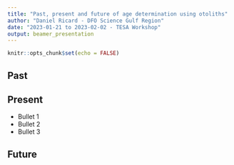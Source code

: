 ```yaml
---
title: "Past, present and future of age determination using otoliths"
author: "Daniel Ricard - DFO Science Gulf Region"
date: "2023-01-21 to 2023-02-02 - TESA Workshop"
output: beamer_presentation
---
```


```r
knitr::opts_chunk$set(echo = FALSE)
```

## Past


## Present

- Bullet 1
- Bullet 2
- Bullet 3

## Future

